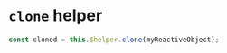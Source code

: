 
<Meta
  title="Internals | $helper / clone"
/>

# `clone` helper

```js
const cloned = this.$helper.clone(myReactiveObject);
```
